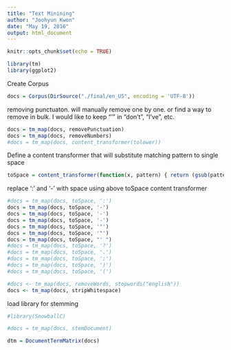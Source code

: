 ```yaml
---
title: "Text Minining"
author: "Joohyun Kwon"
date: "May 19, 2016"
output: html_document
---
```


```r
knitr::opts_chunk$set(echo = TRUE)
```

```r
library(tm)
library(ggplot2)
```

Create Corpus
```r
docs = Corpus(DirSource("./final/en_US", encoding = 'UTF-8'))
```

removing punctuaton. will manually remove one by one. or find a way to remove in bulk. I would like to keep "'" in "don't", "I've", etc.
```r
docs = tm_map(docs, removePunctuation)
docs = tm_map(docs, removeNumbers)
#docs = tm_map(docs, content_transformer(tolower))
```



Define a content transformer that will substitute matching pattern to single space
```r
toSpace = content_transformer(function(x, pattern) { return (gsub(pattern, ' ', x))})
```

replace ':' and '-' with space using above toSpace content transformer
```r
#docs = tm_map(docs, toSpace, ':')
docs = tm_map(docs, toSpace, '-')
docs = tm_map(docs, toSpace, '-')
docs = tm_map(docs, toSpace, '-')
docs = tm_map(docs, toSpace, '"')
docs = tm_map(docs, toSpace, '"') 
docs = tm_map(docs, toSpace, "' ") 
#docs = tm_map(docs, toSpace, '?')
#docs = tm_map(docs, toSpace, '.')
#docs = tm_map(docs, toSpace, ';')
#docs = tm_map(docs, toSpace, ')')
#docs = tm_map(docs, toSpace, '(')
```


```r

#docs <- tm_map(docs, removeWords, stopwords("english"))
docs <- tm_map(docs, stripWhitespace)
```

load library for stemming
```r
#library(SnowballC)
```
```r
#docs = tm_map(docs, stemDocument)
```
```r
dtm = DocumentTermMatrix(docs)
```



